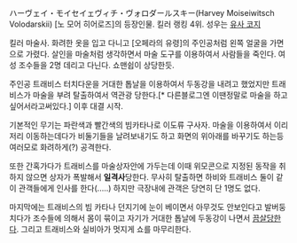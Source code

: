 ハーヴェイ・モイセイェヴィチ・ヴォロダールスキー(Harvey Moiseiwitsch Volodarskii)
{{{#!html
<embed src="http://free.migame.tv/UploadComponent/FLVPlayer/player.swf?videoID=49092120130794K&playerType=3&skinID=1&adID=4" width="550" height="440" id="49092120130794K"  allowScriptAccess="always"  AllowFullScreen= "true"  type="application/x-shockwave-flash"    pluginspage="http://www.macromedia.com/go/getflashplayer"></embed>
}}}
[노 모어 히어로즈]의 등장인물. 킬러 랭킹 4위. 성우는 [[유사 코지]]

킬러 마술사. 화려한 옷을 입고 다니고 [오페라의 유령]의 주인공처럼 왼쪽 얼굴을 가면으로 가렸다. 살인을 마술처럼 생각하면서 마술 도구를 이용하여서 사람들을 죽인다. 여성 조수들을 2명 데리고 다닌다. 쇼맨쉽이 상당한듯.

주인공 트래비스 터치다운을 거대한 톱날을 이용하여서 두동강을 내려고 했었지만 트래비스가 마술을 부려 탈출하여서 역관광 당한다.[* 다른블로그엔 이땐정말로 마술을 하고싶어서라고써있다.] 이후 대결 시작.

기본적인 무기는 파란색과 빨간색의 빔카타나로 이도류 구사자. 마술을 이용하여서 이리저리 이동하는데다가 비둘기들을 날려보내기도 하고 화면의 위아래를 바꾸기도 하는등 여러모로 화려하게(?) 공격한다.

또한 간혹가다가 트래비스를 마술상자안에 가두는데 이때 위모콘으로 지정된 동작을 취하지 않으면 상자가 폭발해서 '''일격사'''당한다. 무사히 탈출하면 하비와 트래비스 둘이 같이 관객들에게 인사를 한다(.....) 하지만 극장내에 관객은 당연히 단 1명도 없다.

마지막에는 트래비스의 빔 카타나 던지기에 눈이 베이면서 아무것도 안보인다고 발버둥치다가 조수들에 의해서 몸이 묶이고 자기가 거대한 톱날에 두동강이 나면서 [[끔살]]당한다. 그리고 트래비스와 실비아가 멋지게 쇼를 마무리한다.
